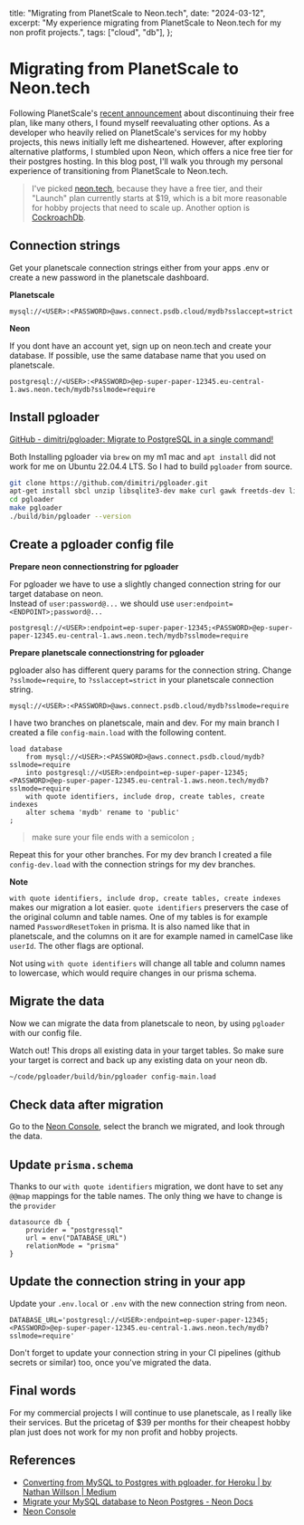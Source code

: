   title: "Migrating from PlanetScale to Neon.tech",
  date: "2024-03-12",
  excerpt:
    "My experience migrating from PlanetScale to Neon.tech for my non profit projects.",
  tags: ["cloud", "db"],
};

# Migrating from PlanetScale to Neon.tech

Following PlanetScale's [recent announcement](https://planetscale.com/blog/planetscale-forever) about discontinuing their free plan, like many others, I found myself reevaluating other options. As a developer who heavily relied on PlanetScale's services for my hobby projects, this news initially left me disheartened. However, after exploring alternative platforms, I stumbled upon Neon, which offers a nice free tier for their postgres hosting. In this blog post, I'll walk you through my personal experience of transitioning from PlanetScale to Neon.tech.

> I've picked [neon.tech](https://neon.tech/pricing), because they have a free tier, and their "Launch" plan currently starts at $19, which is a bit more reasonable for hobby projects that need to scale up. Another option is [CockroachDb](https://www.cockroachlabs.com/pricing/#).

## Connection strings

Get your planetscale connection strings either from your apps .env or create a new password in the planetscale dashboard.

**Planetscale**

```
mysql://<USER>:<PASSWORD>@aws.connect.psdb.cloud/mydb?sslaccept=strict
```

**Neon**

If you dont have an account yet, sign up on neon.tech and create your database. If possible, use the same database name that you used on planetscale.

```
postgresql://<USER>:<PASSWORD>@ep-super-paper-12345.eu-central-1.aws.neon.tech/mydb?sslmode=require
```

## Install pgloader

[GitHub - dimitri/pgloader: Migrate to PostgreSQL in a single command!](https://github.com/dimitri/pgloader)

Both Installing pgloader via `brew` on my m1 mac and `apt install` did not work for me on Ubuntu 22.04.4 LTS. So I had to build `pgloader` from source.

```bash
git clone https://github.com/dimitri/pgloader.git
apt-get install sbcl unzip libsqlite3-dev make curl gawk freetds-dev libzip-dev
cd pgloader
make pgloader
./build/bin/pgloader --version
```

## Create a pgloader config file

**Prepare neon connectionstring for pgloader**

For pgloader we have to use a slightly changed connection string for our target database on neon.  
Instead of `user:password@...` we should use `user:endpoint=<ENDPOINT>;password@...`

```
postgresql://<USER>:endpoint=ep-super-paper-12345;<PASSWORD>@ep-super-paper-12345.eu-central-1.aws.neon.tech/mydb?sslmode=require
```

**Prepare planetscale connectionstring for pgloader**

pgloader also has different query params for the connection string. Change `?sslmode=require`, to `?sslaccept=strict` in your planetscale connection string.

```
mysql://<USER>:<PASSWORD>@aws.connect.psdb.cloud/mydb?sslmode=require
```

I have two branches on planetscale, main and dev. For my main branch I created a file `config-main.load` with the following content.

```load
load database
	from mysql://<USER>:<PASSWORD>@aws.connect.psdb.cloud/mydb?sslmode=require
	into postgresql://<USER>:endpoint=ep-super-paper-12345;<PASSWORD>@ep-super-paper-12345.eu-central-1.aws.neon.tech/mydb?sslmode=require
	with quote identifiers, include drop, create tables, create indexes
	alter schema 'mydb' rename to 'public'
;
```

> make sure your file ends with a semicolon `;`

Repeat this for your other branches. For my dev branch I created a file `config-dev.load` with the connection strings for my dev branches.

**Note**

`with quote identifiers, include drop, create tables, create indexes` makes our migration a lot easier. `quote identifiers` preservers the case of the original column and table names. One of my tables is for example named `PasswordResetToken` in prisma. It is also named like that in planetscale, and the columns on it are for example named in camelCase like `userId`. The other flags are optional.

Not using `with quote identifiers` will change all table and column names to lowercase, which would require changes in our prisma schema.

## Migrate the data

Now we can migrate the data from planetscale to neon, by using `pgloader` with our config file.

Watch out! This drops all existing data in your target tables. So make sure your target is correct and back up any existing data on your neon db.

```bash
~/code/pgloader/build/bin/pgloader config-main.load
```

## Check data after migration

Go to the [Neon Console](https://console.neon.tech/), select the branch we migrated, and look through the data.

## Update `prisma.schema`

Thanks to our `with quote identifiers` migration, we dont have to set any `@@map` mappings for the table names. The only thing we have to change is the `provider`

```prisma
datasource db {
	provider = "postgressql"
	url = env("DATABASE_URL")
	relationMode = "prisma"
}
```

## Update the connection string in your app

Update your `.env.local` or `.env` with the new connection string from neon.

```.env
DATABASE_URL='postgresql://<USER>:endpoint=ep-super-paper-12345;<PASSWORD>@ep-super-paper-12345.eu-central-1.aws.neon.tech/mydb?sslmode=require'
```

Don't forget to update your connection string in your CI pipelines (github secrets or similar) too, once you've migrated the data.

## Final words

For my commercial projects I will continue to use planetscale, as I really like their services. But the pricetag of $39 per months for their cheapest hobby plan just does not work for my non profit and hobby projects.

## References

- [Converting from MySQL to Postgres with pgloader, for Heroku | by Nathan Willson | Medium](https://medium.com/@nathanwillson/converting-from-mysql-to-postgres-with-pgloader-for-heroku-b1212c6ad932)
- [Migrate your MySQL database to Neon Postgres - Neon Docs](https://neon.tech/docs/import/migrate-mysql)
- [Neon Console](https://console.neon.tech/app/projects)
